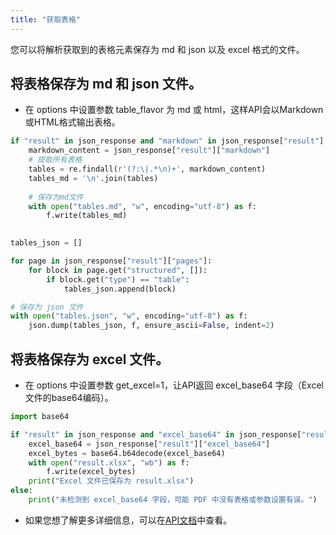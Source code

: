 ```yaml
---
title: "获取表格"
---
```


您可以将解析获取到的表格元素保存为 md 和 json 以及 excel 格式的文件。

## 将表格保存为 md 和 json 文件。

- 在 options 中设置参数 table_flavor 为 md 或 html，这样API会以Markdown或HTML格式输出表格。

```python
if "result" in json_response and "markdown" in json_response["result"]:
    markdown_content = json_response["result"]["markdown"]
    # 提取所有表格
    tables = re.findall(r'(?:\|.*\n)+', markdown_content)
    tables_md = '\n'.join(tables)
    
    # 保存为md文件
    with open("tables.md", "w", encoding="utf-8") as f:
        f.write(tables_md)

        
tables_json = []

for page in json_response["result"]["pages"]:
    for block in page.get("structured", []):
        if block.get("type") == "table":
            tables_json.append(block)

# 保存为 json 文件
with open("tables.json", "w", encoding="utf-8") as f:
    json.dump(tables_json, f, ensure_ascii=False, indent=2)   
```

## 将表格保存为 excel 文件。

- 在 options 中设置参数 get_excel=1，让API返回 excel_base64 字段（Excel文件的base64编码）。

```python
import base64

if "result" in json_response and "excel_base64" in json_response["result"]:
    excel_base64 = json_response["result"]["excel_base64"]
    excel_bytes = base64.b64decode(excel_base64)
    with open("result.xlsx", "wb") as f:
        f.write(excel_bytes)
    print("Excel 文件已保存为 result.xlsx")
else:
    print("未检测到 excel_base64 字段，可能 PDF 中没有表格或参数设置有误。")
```

- 如果您想了解更多详细信息，可以在[API文档](https://www.textin.com/document/pdf_to_markdown)中查看。